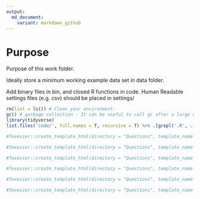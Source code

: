 ```yaml
---
output:
  md_document:
    variant: markdown_github
---
```


# Purpose

Purpose of this work folder.

Ideally store a minimum working example data set in data folder.

Add binary files in bin, and closed R functions in code. Human Readable settings files (e.g. csv) should be placed in settings/


```r
rm(list = ls()) # Clean your environment:
gc() # garbage collection - It can be useful to call gc after a large object has been removed, as this may prompt R to return memory to the operating system.
library(tidyverse)
list.files('code/', full.names = T, recursive = T) %>% .[grepl('.R', .)] %>% as.list() %>% walk(~source(.))
```

```r
#Texevier::create_template_html(directory = "Questions", template_name = "Question1")

#Texevier::create_template_html(directory = "Questions", template_name = "Question2")

#Texevier::create_template_html(directory = "Questions", template_name = "Question3")

#Texevier::create_template_html(directory = "Questions", template_name = "Question4")

#Texevier::create_template_html(directory = "Questions", template_name = "Question5")

#Texevier::create_template_html(directory = "Questions", template_name = "Question6")

```


